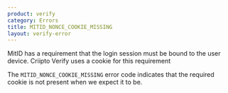 ```yaml
---
product: verify
category: Errors
title: MITID_NONCE_COOKIE_MISSING
layout: verify-error
---
```


MitID has a requirement that the login session must be bound to the user device.
Criipto Verify uses a cookie for this requirement

The `MITID_NONCE_COOKIE_MISSING` error code indicates that the required cookie
is not present when we expect it to be.
